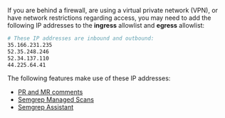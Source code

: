 If you are behind a firewall, are using a virtual private network (VPN), or have network restrictions regarding access, you may need to add the following IP addresses to the **ingress** allowlist and **egress** allowlist:

```bash
# These IP addresses are inbound and outbound:
35.166.231.235
52.35.248.246
52.34.137.110
44.225.64.41
```

The following features make use of these IP addresses:

- [PR and MR comments](/category/pr-or-mr-comments)
- [Semgrep Managed Scans](/deployment/managed-scanning)
- [Semgrep Assistant](/semgrep-assistant/getting-started)
